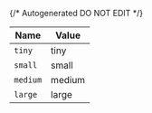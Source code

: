 {/* Autogenerated DO NOT EDIT  */}

| Name     | Value    |
| -------- | -------- |
| `tiny`   | tiny     |
| `small`  | small    |
| `medium` | medium   |
| `large`  | large    |

